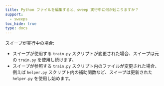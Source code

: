 ```yaml
---
title: Python ファイルを編集すると、sweep 実行中に何が起こりますか？
support:
  - sweeps
toc_hide: true
type: docs
---
```

スイープが実行中の場合:
- スイープが使用する `train.py` スクリプトが変更された場合、スイープは元の `train.py` を使用し続けます。
- スイープが参照する `train.py` スクリプト内のファイルが変更された場合、例えば `helper.py` スクリプト内の補助関数など、スイープは更新された `helper.py` を使用し始めます。